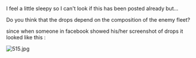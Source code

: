 I feel a little sleepy so I can't look if this has been posted already but...

Do you think that the drops depend on the composition of the enemy fleet?

since when someone in facebook showed his/her screenshot of drops it looked like this :

[[File:515.jpg|thumb|left]]<ac_metadata title="Drops"> </ac_metadata>